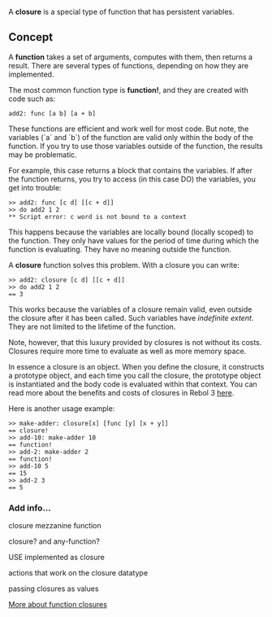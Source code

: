A '''closure''' is a special type of function that has persistent variables.

==Concept==

A '''function''' takes a set of arguments, computes with them, then returns a result. There are several types of functions, depending on how they are implemented.

The most common function type is '''function!''', and they are created with code such as:

<pre>
add2: func [a b] [a + b]
</pre>

These functions are efficient and work well for most code. But note, the variables (`a` and `b`) of the function are valid only within the body of the function. If you try to use those variables outside of the function, the results may be problematic.

For example, this case returns a block that contains the variables. If after the function returns, you try to access (in this case DO) the variables, you get into trouble:

<pre>
>> add2: func [c d] [[c + d]]
>> do add2 1 2
** Script error: c word is not bound to a context
</pre>

This happens because the variables are locally bound (locally scoped) to the function. They only have values for the period of time during which the function is evaluating. They have no meaning outside the function.

A '''closure''' function solves this problem. With a closure you can write:

<pre>
>> add2: closure [c d] [[c + d]]
>> do add2 1 2
== 3
</pre>

This works because the variables of a closure remain valid, even outside the closure after it has been called. Such variables have ''indefinite extent''. They are not limited to the lifetime of the function.

Note, however, that this luxury provided by closures is not without its costs. Closures require more time to evaluate as well as more memory space.

In essence a closure is an object. When you define the closure, it constructs a prototype object, and each time you call the closure, the prototype object is instantiated and the body code is evaluated within that context. You can read more about the benefits and costs of closures in Rebol 3 [[R2_vs._R3_Contexts|here]].

Here is another usage example:

<pre>
>> make-adder: closure[x] [func [y] [x + y]]
== closure!
>> add-10: make-adder 10
== function!
>> add-2: make-adder 2
== function!
>> add-10 5
== 15
>> add-2 3
== 5
</pre>

===Add info...===

closure mezzanine function

closure? and any-function?

USE implemented as closure

actions that work on the closure datatype

passing closures as values

[http://en.wikipedia.org/wiki/Closure_(computer_science) More about function closures]
